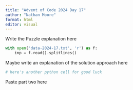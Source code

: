 ```yaml
---
title: "Advent of Code 2024 Day 17"
author: "Nathan Moore"
format: html
editor: visual
---
```


Write the Puzzle explanation here

```python

with open('data-2024-17.txt', 'r') as f:
    inp = f.read().splitlines()

```

Maybe write an explanation of the solution approach here

```python
# here's another python cell for good luck

```

Paste part two here
